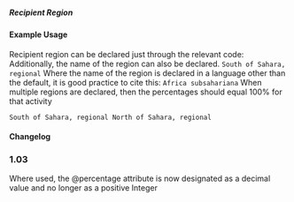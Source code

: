 ===== Recipient Region ===== 
{{for revison 1.02}}

==== Example Usage ====

Recipient region can be declared just through the relevant code:
<code xml>
<recipient-region code="289"/>
</code>
Additionally, the name of the region can also be declared.
<code xml>
<recipient-region code="289">South of Sahara, regional<recipient-region>
</code>
Where the name of the region is declared in a language other than the default, it is good practice to cite this:
<code xml>
<recipient-region code="289" xml:lang="es">Africa subsahariana</recipient-region>
</code>
When multiple regions are declared, then the percentages should equal 100% for that activity

<code xml>
<recipient-region percentage="60" code="289">South of Sahara, regional</recipient-region>
<recipient-region percentage="40" code="189">North of Sahara, regional</recipient-region>
</code>

==== Changelog ====
===1.03===
Where used, the @percentage attribute is now designated as a decimal value and no longer as a positive Integer